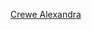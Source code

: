 {{Catnav|頁面分類|...|英國足球|英格蘭足球|英格蘭足球俱樂部}}
{{Commons cat|Crewe Alexandra F.C.}}

[[Category:柴郡足球會|Crewe Alexandra]]
